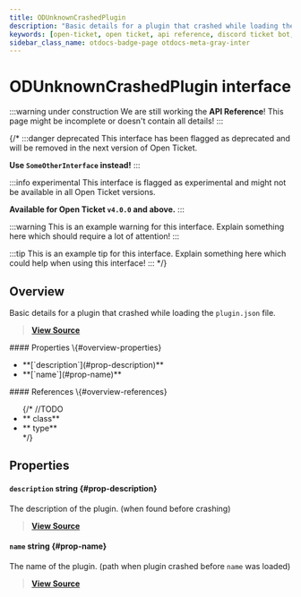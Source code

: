 ```yaml
---
title: ODUnknownCrashedPlugin
description: "Basic details for a plugin that crashed while loading the `plugin.json` file."
keywords: [open-ticket, open ticket, api reference, discord ticket bot, interface]
sidebar_class_name: otdocs-badge-page otdocs-meta-gray-inter
---
```

<head>
    <link rel="apple-touch-icon" href="/img/logo_vertical.png"/>
</head>

# ODUnknownCrashedPlugin <M color="gray">interface</M>

:::warning under construction
We are still working the **API Reference**! This page might be incomplete or doesn't contain all details!
:::

{/*
:::danger deprecated
This interface has been flagged as deprecated and will be removed in the next version of Open Ticket.

**Use `SomeOtherInterface` instead!**
:::

:::info experimental
This interface is flagged as experimental and might not be available in all Open Ticket versions.

**Available for Open Ticket `v4.0.0` and above.**
:::

:::warning
This is an example warning for this interface. Explain something here which should require a lot of attention!
:::

:::tip
This is an example tip for this interface. Explain something here which could help when using this interface!
:::
*/}

## Overview
Basic details for a plugin that crashed while loading the `plugin.json` file.

> [**View Source**](https://otgithub.dj-dj.be/tree/main/src/core/api/modules/plugin.ts#L11)

<FlexHorizontal>
<div style={{width:"50%"}} className="otdocs-flex-mobile-width">
    #### Properties \{#overview-properties}
    <ul>
        <li>**[`description`](#prop-description)**</li>
        <li>**[`name`](#prop-name)**</li>
    </ul>
</div>
<div style={{width:"50%"}} className="otdocs-flex-mobile-width">
    #### References \{#overview-references}
    <ul>
        {/*
        //TODO
        <li>**<code><ApiUrl url="class:ODId" label="api.ODId"/></code> <M color="purple">class</M>**</li>
        <li>**<code><ApiUrl url="type:ODExampleType" label="api.ODExampleType"/></code> <M color="brown">type</M>**</li>
        */}
    </ul>
</div>
</FlexHorizontal>

## Properties
<Divider></Divider>
#### `description` <M color="blue">string</M> <ApiBlock><ApiUrl url="js:string" label="string"/></ApiBlock> \{#prop-description}
The description of the plugin. (when found before crashing)

> [**View Source**](https://otgithub.dj-dj.be/tree/main/src/core/api/modules/plugin.ts#L15)

<Divider></Divider>
#### `name` <M color="blue">string</M> <ApiBlock><ApiUrl url="js:string" label="string"/></ApiBlock> \{#prop-name}
The name of the plugin. (path when plugin crashed before `name` was loaded)

> [**View Source**](https://otgithub.dj-dj.be/tree/main/src/core/api/modules/plugin.ts#L13)

<Divider></Divider>
